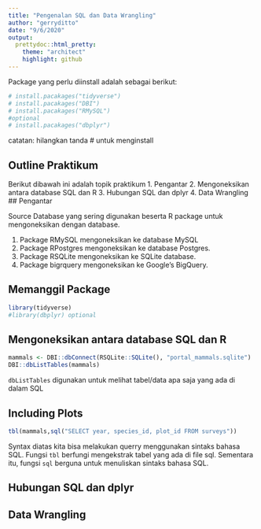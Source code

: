 ```yaml
---
title: "Pengenalan SQL dan Data Wrangling"
author: "gerryditto"
date: "9/6/2020"
output: 
  prettydoc::html_pretty:
    theme: "architect"
    highlight: github
---
```

Package yang perlu diinstall adalah sebagai berikut:
```r
# install.pacakages("tidyverse")
# install.pacakages("DBI")
# install.pacakages("RMySQL")
#optional
# install.pacakages("dbplyr")
```
catatan: hilangkan tanda # untuk menginstall

## Outline Praktikum
Berikut dibawah ini adalah topik praktikum
1. Pengantar
2. Mengoneksikan antara database SQL dan R
3. Hubungan SQL dan dplyr 
4. Data Wrangling
## Pengantar

Source Database yang sering digunakan beserta R package untuk mengoneksikan dengan database.

1. Package RMySQL mengoneksikan ke database MySQL
2. Package RPostgres mengoneksikan ke database Postgres.
3. Package RSQLite mengoneksikan ke SQLite database.
4. Package bigrquery mengoneksikan ke Google’s BigQuery.

## Memanggil Package
```r
library(tidyverse)
#library(dbplyr) optional
```

## Mengoneksikan antara database SQL dan R
```r
mammals <- DBI::dbConnect(RSQLite::SQLite(), "portal_mammals.sqlite")
DBI::dbListTables(mammals)
```
`dbListTables` digunakan untuk melihat tabel/data apa saja yang ada di dalam SQL

## Including Plots


```r
tbl(mammals,sql("SELECT year, species_id, plot_id FROM surveys"))
```

Syntax diatas kita bisa melakukan querry menggunakan sintaks bahasa SQL. Fungsi `tbl` berfungi mengekstrak tabel yang ada di file sql. Sementara itu, fungsi `sql` berguna untuk menuliskan sintaks bahasa SQL.  


## Hubungan SQL dan dplyr

## Data Wrangling
